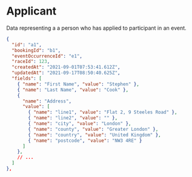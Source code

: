 
# Applicant

Data representing a a person who has applied to participant in an event.

```json
{
  "id": "a1",
  "bookingId": "b1",
  "eventOccurrenceId": "e1",
  "raceId": 123,
  "createdAt": "2021-09-01T07:53:41.612Z",
  "updatedAt": "2021-09-17T08:50:40.625Z",
  "fields": [
    { "name": "First Name", "value": "Stephen" },
    { "name": "Last Name", "value": "Cook" },
    {
      "name": "Address",
      "value": [
        { "name": "line1", "value": "Flat 2, 9 Steeles Road" },
        { "name": "line2", "value": "" },
        { "name": "city", "value": "London" },
        { "name": "county", "value": "Greater London" },
        { "name": "country", "value": "United Kingdom" },
        { "name": "postcode", "value": "NW3 4RE" }
      ]
    },
    // ...
  ]
},
```

<Applicant />
